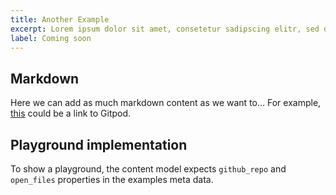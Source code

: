```yaml
---
title: Another Example
excerpt: Lorem ipsum dolor sit amet, consetetur sadipscing elitr, sed diam nonumy eirmod tempor invidunt ut labore et dolore magna aliquyam erat, sed diam voluptua.
label: Coming soon
---
```


## Markdown

Here we can add as much markdown content as we want to...
For example, [this](https://gitpod.io) could be a link to Gitpod.

## Playground implementation

To show a playground, the content model expects `github_repo` and `open_files` properties in the examples meta data.
